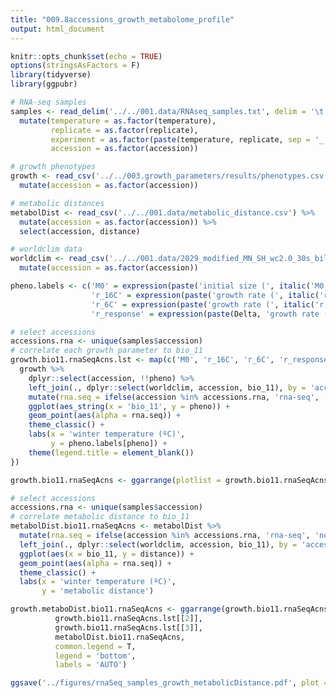 ```yaml
---
title: "009.8accessions_growth_metabolome_profile"
output: html_document
---
```


```r
knitr::opts_chunk$set(echo = TRUE)
options(stringsAsFactors = F)
library(tidyverse)
library(ggpubr)
```

```r
# RNA-seq samples
samples <- read_delim('../../001.data/RNAseq_samples.txt', delim = '\t') %>%
  mutate(temperature = as.factor(temperature),
         replicate = as.factor(replicate),
         experiment = as.factor(paste(temperature, replicate, sep = '_')),
         accession = as.factor(accession))

# growth phenotypes
growth <- read_csv('../../003.growth_parameters/results/phenotypes.csv') %>%
  mutate(accession = as.factor(accession))

# metabolic distances
metabolDist <- read_csv('../../001.data/metabolic_distance.csv') %>%
  mutate(accession = as.factor(accession)) %>%
  select(accession, distance)

# worldclim data
worldclim <- read_csv('../../001.data/2029_modified_MN_SH_wc2.0_30s_bilinear.csv') %>%
  mutate(accession = as.factor(accession))
```

```r
pheno.labels <- c('M0' = expression(paste('initial size (', italic('M0'), ')')),
                  'r_16C' = expression(paste('growth rate (', italic('r'), ') 16ºC')),
                  'r_6C' = expression(paste('growth rate (', italic('r'), ') 6ºC')),
                  'r_response' = expression(paste(Delta, 'growth rate (', italic('r'), ')')))

# select accessions
accessions.rna <- unique(samples$accession)
# correlate each growth parameter to bio_11
growth.bio11.rnaSeqAcns.lst <- map(c('M0', 'r_16C', 'r_6C', 'r_response'), function(pheno){
  growth %>%
    dplyr::select(accession, !!pheno) %>%
    left_join(., dplyr::select(worldclim, accession, bio_11), by = 'accession') %>%
    mutate(rna.seq = ifelse(accession %in% accessions.rna, 'rna-seq', 'no rna-seq')) %>%
    ggplot(aes_string(x = 'bio_11', y = pheno)) +
    geom_point(aes(alpha = rna.seq)) +
    theme_classic() +
    labs(x = 'winter temperature (ºC)',
         y = pheno.labels[pheno]) +
    theme(legend.title = element_blank())
})

growth.bio11.rnaSeqAcns <- ggarrange(plotlist = growth.bio11.rnaSeqAcns.lst, common.legend = T, legend = 'bottom')
```
```r
# select accessions
accessions.rna <- unique(samples$accession)
# correlate metabolic distance to bio_11
metabolDist.bio11.rnaSeqAcns <- metabolDist %>%
  mutate(rna.seq = ifelse(accession %in% accessions.rna, 'rna-seq', 'no rna-seq')) %>%
  left_join(., dplyr::select(worldclim, accession, bio_11), by = 'accession') %>%
  ggplot(aes(x = bio_11, y = distance)) +
  geom_point(aes(alpha = rna.seq)) +
  theme_classic() +
  labs(x = 'winter temperature (ºC)',
       y = 'metabolic distance')
```
```r
growth.metaboDist.bio11.rnaSeqAcns <- ggarrange(growth.bio11.rnaSeqAcns.lst[[1]],
          growth.bio11.rnaSeqAcns.lst[[2]],
          growth.bio11.rnaSeqAcns.lst[[3]],
          metabolDist.bio11.rnaSeqAcns,
          common.legend = T,
          legend = 'bottom',
          labels = 'AUTO')

ggsave('../figures/rnaSeq_samples_growth_metabolicDistance.pdf', plot = growth.metaboDist.bio11.rnaSeqAcns, width = 10.5, height = 10.5)
```
